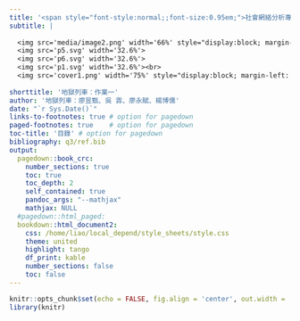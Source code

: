 ```yaml
---
title: '<span style="font-style:normal;;font-size:0.95em;">社會網絡分析專題：作業一</span>'
subtitle: |
  
  <img src='media/image2.png' width='66%' style="display:block; margin-left: auto; margin-right: auto;">
  <img src='p5.svg' width='32.6%'>
  <img src='p6.svg' width='32.6%'>
  <img src='p1.svg' width='32.6%'><br>
  <img src='cover1.png' width='75%' style="display:block; margin-left: auto; margin-right: auto;" >
  
shorttitle: '地獄列車：作業一'
author: '地獄列車：廖昱甄、吳 霏、廖永賦、楊博儒'
date: "`r Sys.Date()`"
links-to-footnotes: true # option for pagedown
paged-footnotes: true    # option for pagedown
toc-title: '目錄' # option for pagedown
bibliography: q3/ref.bib
output:
  pagedown::book_crc:
    number_sections: true
    toc: true
    toc_depth: 2
    self_contained: true
    pandoc_args: "--mathjax"
    mathjax: NULL
  #pagedown::html_paged:
  bookdown::html_document2:
    css: /home/liao/local_depend/style_sheets/style.css
    theme: united
    highlight: tango
    df_print: kable
    number_sections: false
    toc: false
---
```



```r
knitr::opts_chunk$set(echo = FALSE, fig.align = 'center', out.width = '100%')
library(knitr)
```


